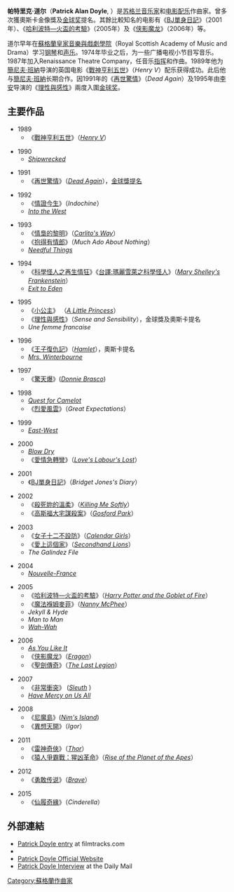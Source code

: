 {{Link style|time=2015-12-11T06:12:10+00:00}}
{{noteTA
|G1=Movie
|G2=Show
}}
{{藝人<!-- See Wikipedia:WikiProject_Musicians -->
| Name                = 帕特里克·道尔<br />Patrick Doyle
| type = 作曲家
| Img                 = Patrick Doyle, Qatar Masterclass.jpg
| Img_capt            = 2016年
| Img_size            =
| Landscape           = 
| Background          = non_performing_personnel
| Birth_name          = Patrick Doyle
| Alias               = 
| Born                = {{Birth date and age|1953|4|6}}
| Died                = 
| birth_place              = {{SCO}}[[南拉納克郡|南拉納克郡]] [[Uddingston|Uddingston]]
| Genre               = [[电影配乐|电影配乐]]
| Occupation          = [[作曲家|作曲家]]
| Instrument          = 
| Years_active        = 1989年至今
| Label               =
| Associated_acts     = 
| URL                 = 
}}
'''帕特里克·道尔'''（'''Patrick Alan Doyle''', {{bd|1953年|4月6日|catIdx=P}}）是[[苏格兰|苏格兰]][[音乐家|音乐家]]和[[电影配乐|电影配乐]]作曲家。曾多次獲奧斯卡金像獎及[[金球獎_(影視獎項)|金球奖]]提名。其餘比較知名的电影有《[[BJ單身日記_(電影)|BJ單身日記]]》（2001年）、《[[哈利波特—火盃的考驗_(電影)|哈利波特—火盃的考驗]]》（2005年）及《[[侠影魔龙_(电影)|侠影魔龙]]》（2006年）等。

道尔早年在[[蘇格蘭皇家音樂與戲劇學院|蘇格蘭皇家音樂與戲劇學院]]（Royal Scottish Academy of Music and Drama）学习[[钢琴|钢琴]]和[[声乐|声乐]]。1974年毕业之后，为一些广播电视小节目写音乐。1987年加入Renaissance Theatre Company，任音乐[[指挥|指挥]]和作曲。1989年他为[[簡尼夫·班納|簡尼夫·班納]]导演的英国电影《[[戰神亨利五世|戰神亨利五世]]》（''Henry V''）配乐获得成功。此后他与[[簡尼夫·班納|簡尼夫·班納]]长期合作。因1991年的《[[再世驚情|再世驚情]]》（''Dead Again''）及1995年由[[李安|李安]]导演的《[[理性與感性_(電影)|理性與感性]]》兩度入圍[[金球獎_(影視獎項)|金球奖]]。

==主要作品==
* 1989
**《[[戰神亨利五世|戰神亨利五世]]》（''[[:en:Henry_V_(1989_film)|Henry V]]''）

* 1990
** ''[[:en:Shipwrecked_(1990)|Shipwrecked]]''

* 1991
**《[[再世驚情|再世驚情]]》（''[[:en:Dead_Again|Dead Again]]''），[[金球獎_(影視獎項)|金球獎提名]]

* 1992
** 《[[印度支那_(电影)|情證今生]]》（''Indochine''）
** ''[[:en:Into_the_West_(film)|Into the West]]''

* 1993
**《[[情梟的黎明|情梟的黎明]]》（''[[:en:Carlito's_Way|Carlito's Way]]''）
**《[[抱得有情郎|抱得有情郎]]》（''Much Ado About Nothing''）
** ''[[:en:Needful_Things_(film)|Needful Things]]''

* 1994
**《[[科學怪人之再生情狂|科學怪人之再生情狂]]》《[[台譯:瑪麗雪萊之科學怪人|台譯:瑪麗雪萊之科學怪人]]》（''[[:en:Mary_Shelley's_Frankenstein|Mary Shelley's Frankenstein]]''）
** ''[[:en:Exit_To_Eden_(film)|Exit to Eden]]''

* 1995
**《[[小公主_(1995年電影)|小公主]]》 （''[[:en:A_Little_Princess_(1995_film)|A Little Princess]]''）
**《[[理性與感性_(電影)|理性與感性]]》（''Sense and Sensibility''），金球獎及奧斯卡提名
** ''Une femme francaise''

* 1996
**《[[王子復仇記_(1996年電影)|王子復仇記]]》（''[[:en:Hamlet_(1996_film)|Hamlet]]''），奧斯卡提名
** ''[[Mrs._Winterbourne|Mrs. Winterbourne]]''

* 1997
** 《[[驚天爆|驚天爆]]》(''[[:en:Donnie_Brasco_(film)|Donnie Brasco]]'')

* 1998
** ''[[Quest_for_Camelot|Quest for Camelot]]''
** 《[[烈愛風雲|烈愛風雲]]》（''Great Expectations''）

* 1999
** ''[[:en:East-West_(film)|East-West]]''

* 2000
** ''[[Blow_Dry|Blow Dry]]''
**《[[愛情急轉彎|愛情急轉彎]]》（''[[:en:Love's_Labour's_Lost_(2000_film)|Love's Labour's Lost]]''）

* 2001
**《[[BJ單身日記_(電影)|BJ單身日記]]》（''Bridget Jones's Diary''）

* 2002
** 《[[殺死妳的溫柔|殺死妳的溫柔]]》（''[[:en:Killing_Me_Softly_(film)|Killing Me Softly]]''）
** 《[[高斯福大宅謀殺案|高斯福大宅謀殺案]]》（''[[:en:Gosford_Park|Gosford Park]]''）

* 2003
** 《[[女子十二不設防|女子十二不設防]]》（''[[:en:Calendar_Girls|Calendar Girls]]''）
** 《[[愛上這個家|愛上這個家]]》（''[[:en:Secondhand_Lions|Secondhand Lions]]''）
** ''The Galindez File''

* 2004
** ''[[:en:Nouvelle-France_(film)|Nouvelle-France]]''

* 2005
**《[[哈利波特—火盃的考驗_(電影)|哈利波特—火盃的考驗]]》（''[[:en:Harry_Potter_and_the_Goblet_of_Fire_(film)|Harry Potter and the Goblet of Fire]]''）
**《[[魔法褓姆麥菲|魔法褓姆麥菲]]》（''[[:en:Nanny_McPhee|Nanny McPhee]]''）
** ''Jekyll & Hyde''
** ''Man to Man''
** ''[[Wah-Wah|Wah-Wah]]''

* 2006
**''[[:en:As_You_Like_It_(2006_film)|As You Like It]]''
**《[[侠影魔龙_(電影)|侠影魔龙]]》（''[[:en:Eragon_(film)|Eragon]]''）
**《[[聖劍傳奇|聖劍傳奇]]》（''[[:en:The_Last_Legion|The Last Legion]]''）

* 2007
**《[[非常衝突|非常衝突]]》 (''[[:en:Sleuth_(2007_film)|Sleuth]]'' )
** ''[[:en:Have_Mercy_on_Us_All_(film)|Have Mercy on Us All]]''

* 2008
** 《[[尼魔島|尼魔島]]》(''[[:en:Nim's_Island|Nim's Island]]'')
** 《[[異想天開|異想天開]]》（''Igor''）

* 2011
** 《[[雷神_(電影)|雷神奇俠]]》（''[[:en:Thor|Thor]]''）
** 《[[猿人爭霸戰：猩凶革命|猿人爭霸戰：猩凶革命]]》（''[[:en:Rise_of_the_Planet_of_the_Apes|Rise of the Planet of the Apes]]''）

*2012
**《[[勇敢傳說|勇敢传说]]》（''[[:en:Brave_(2012_film)|Brave]]''）

*2015
**《[[灰姑娘_(2015年电影)|仙履奇緣]]》（''Cinderella''）

==外部連結==
* [http://www.filmtracks.com/composers/doyle.shtml Patrick Doyle entry] {{Wayback|url=http://www.filmtracks.com/composers/doyle.shtml |date=20201125050813 }} at filmtracks.com
* {{imdb name|id= 0236462|name=Patrick Doyle}}
* [https://web.archive.org/web/20170515200831/http://patrickdoylemusic.com/ Patrick Doyle Official Website]
* [http://www.dailymail.co.uk/health/article-489250/It-like-machete-cut-half--How-Harry-Potters-composer-beat-leukaemia.html Patrick Doyle Interview] {{Wayback|url=http://www.dailymail.co.uk/health/article-489250/It-like-machete-cut-half--How-Harry-Potters-composer-beat-leukaemia.html |date=20210126130147 }} at the Daily Mail

{{Authority control}}
{{DEFAULTSORT:Doyle, Patrick}}
[[Category:蘇格蘭作曲家|Category:蘇格蘭作曲家]]